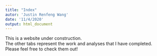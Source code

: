 ---
title: "Index"
autor: 'Justin Renfeng Wang'
date: '11/4/2020'
output: html_document
---

This is a website under construction.       
The other tabs represent the work and analyses that I have completed. Please feel free to check them out!    

